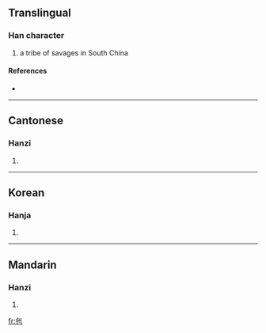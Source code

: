 ==Translingual==

===Han character===
{{Han char|rn=5|rad=乙|as=04|sn=5|four=|canj=人心木 (OPD)}}

# a tribe of savages in South China

====References====
* {{Han ref|kx=0084.080|hdz=10036.020|uh=340C|ud=13324}}

----

==Cantonese==

===Hanzi===
{{yue-hanzi|jyut=|y=[[jyu4]]}}

# {{defn|Cantonese}}

----

==Korean==

===Hanja===
{{ko-hanja|hangeul=이|rv=i|mr=i|y=i}}

# {{defn|Korean}}

----

==Mandarin==

===Hanzi===
{{cmn-hanzi|pin=[[sì]] ([[si4]]), [[yí]] ([[yi2]])|wg=[[ssu4|ssu<sup>4</sup>]], [[i2|i<sup>2</sup>]]}}

# {{defn|Mandarin}}

[[fr:㐌]]